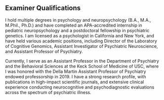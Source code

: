 ## Examiner Qualifications

I hold multiple degrees in psychology and neuropsychology (B.A., M.A., M.Phil., Ph.D.) and have completed an APA-accredited internship in pediatric neuropsychology and a postdoctoral fellowship in psychiatric genetics. I am licensed as a psychologist in California and New York, and have held various academic positions, including Director of the Laboratory of Cognitive Genomics, Assistant Investigator of Psychiatric Neuroscience, and Assistant Professor of Psychiatry.

Currently, I serve as an Assistant Professor in the Department of Psychiatry and the Behavioral Sciences at the Keck School of Medicine of USC, where I was honored with the Della Martin Assistant Professor of Psychiatry endowed professorship in 2019. I have a strong research profile, with publications in high-impact scientific journals, and extensive clinical experience conducting neurocognitive and psychodiagnostic evaluations across the spectrum of psychiatric illness.

